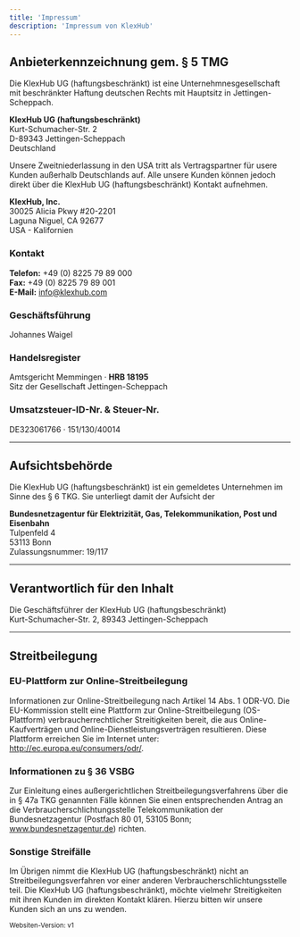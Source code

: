 ```yaml
---
title: 'Impressum'
description: 'Impressum von KlexHub'
---
```



## Anbieterkennzeichnung gem. § 5 TMG

Die KlexHub UG (haftungsbeschränkt) ist eine Unternehmnesgesellschaft mit beschränkter Haftung deutschen Rechts mit Hauptsitz in Jettingen-Scheppach.

<b>KlexHub UG (haftungsbeschränkt)</b> <br />
Kurt-Schumacher-Str. 2 <br />
D-89343 Jettingen-Scheppach <br />
Deutschland
<br />

Unsere Zweitniederlassung in den USA tritt als Vertragspartner für usere Kunden außerhalb Deutschlands auf.
Alle unsere Kunden können jedoch direkt über die KlexHub UG (haftungsbeschränkt) Kontakt aufnehmen.

<b>KlexHub, Inc.</b> <br />
30025 Alicia Pkwy #20-2201
<br />
Laguna Niguel, CA 92677
<br />
USA - Kalifornien
<br />

### Kontakt

<b>Telefon:</b> +49 (0) 8225 79 89 000 <br />
<b>Fax:</b> +49 (0) 8225 79 89 001 <br />
<b>E-Mail:</b> info@klexhub.com


### Geschäftsführung

Johannes Waigel

### Handelsregister

Amtsgericht Memmingen · <b>HRB 18195</b> <br/>
Sitz der Gesellschaft Jettingen-Scheppach

### Umsatzsteuer-ID-Nr. & Steuer-Nr.

DE323061766 · 151/130/40014

---

## Aufsichtsbehörde

Die KlexHub UG (haftungsbeschränkt) ist ein gemeldetes Unternehmen im Sinne des § 6 TKG.
Sie unterliegt damit der Aufsicht der

<b>Bundesnetzagentur für Elektrizität, Gas, Telekommunikation, Post und Eisenbahn</b>
<br />
Tulpenfeld 4 <br />
53113 Bonn <br />
Zulassungsnummer: 19/117

---

## Verantwortlich für den Inhalt

Die Geschäftsführer der KlexHub UG (haftungsbeschränkt)<br/>
Kurt-Schumacher-Str. 2, 89343 Jettingen-Scheppach

---

## Streitbeilegung

### EU-Plattform zur Online-Streitbeilegung

Informationen zur Online-Streitbeilegung nach Artikel 14 Abs. 1 ODR-VO.
Die EU-Kommission stellt eine Plattform zur Online-Streitbeilegung (OS-Plattform) verbraucherrechtlicher Streitigkeiten bereit, die aus Online-Kaufverträgen und Online-Dienstleistungsverträgen resultieren. Diese Plattform erreichen Sie im Internet unter: http://ec.europa.eu/consumers/odr/.

### Informationen zu § 36 VSBG

Zur Einleitung eines außergerichtlichen Streitbeilegungsverfahrens über die in § 47a TKG genannten Fälle können Sie einen entsprechenden Antrag an die Verbraucherschlichtungsstelle Telekommunikation der Bundesnetzagentur (Postfach 80 01, 53105 Bonn; www.bundesnetzagentur.de) richten.

### Sonstige Streifälle

Im Übrigen nimmt die KlexHub UG (haftungsbeschränkt) nicht an Streitbeilegungsverfahren vor einer anderen Verbraucherschlichtungsstelle teil. Die KlexHub UG (haftungsbeschränkt), möchte vielmehr Streitigkeiten mit ihren Kunden im direkten Kontakt klären. Hierzu bitten wir unsere Kunden sich an uns zu wenden.

<small>Websiten-Version: v1</small>
